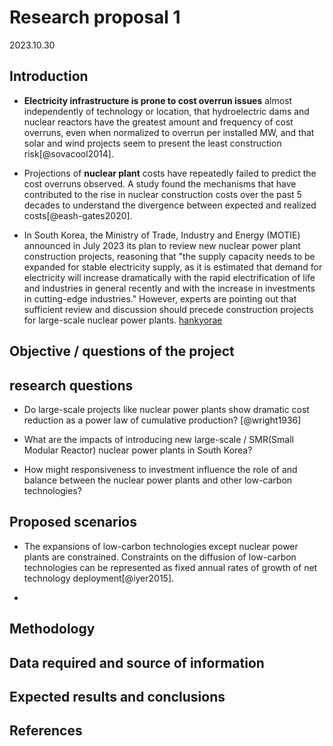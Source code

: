 # Research proposal 1

2023.10.30

## Introduction

-   **Electricity infrastructure is prone to cost overrun issues** almost independently of technology or location, that hydroelectric dams and nuclear reactors have the greatest amount and frequency of cost overruns, even when normalized to overrun per installed MW, and that solar and wind projects seem to present the least construction risk[@sovacool2014].

-   Projections of **nuclear plant** costs have repeatedly failed to predict the cost overruns observed. A study found the mechanisms that have contributed to the rise in nuclear construction costs over the past 5 decades to understand the divergence between expected and realized costs[@eash-gates2020].

-   In South Korea, the Ministry of Trade, Industry and Energy (MOTIE) announced in July 2023 its plan to review new nuclear power plant construction projects, reasoning that \"the supply capacity needs to be expanded for stable electricity supply, as it is estimated that demand for electricity will increase dramatically with the rapid electrification of life and industries in general recently and with the increase in investments in cutting-edge industries.\" However, experts are pointing out that sufficient review and discussion should precede construction projects for large-scale nuclear power plants. [hankyorae](https://english.hani.co.kr/arti/english_edition/e_national/1099650.html)

## Objective / questions of the project

::: callout-important
## research questions

-   Do large-scale projects like nuclear power plants show dramatic cost reduction as a power law of cumulative production? [@wright1936]

-   What are the impacts of introducing new large-scale / SMR(Small Modular Reactor) nuclear power plants in South Korea?

-   How might responsiveness to investment influence the role of and balance between the nuclear power plants and other low-carbon technologies?
:::

## Proposed scenarios

-   The expansions of low-carbon technologies except nuclear power plants are constrained. Constraints on the diffusion of low-carbon technologies can be represented as fixed annual rates of growth of net technology deployment[@iyer2015].

-   

## Methodology

## Data required and source of information

## Expected results and conclusions

## References
